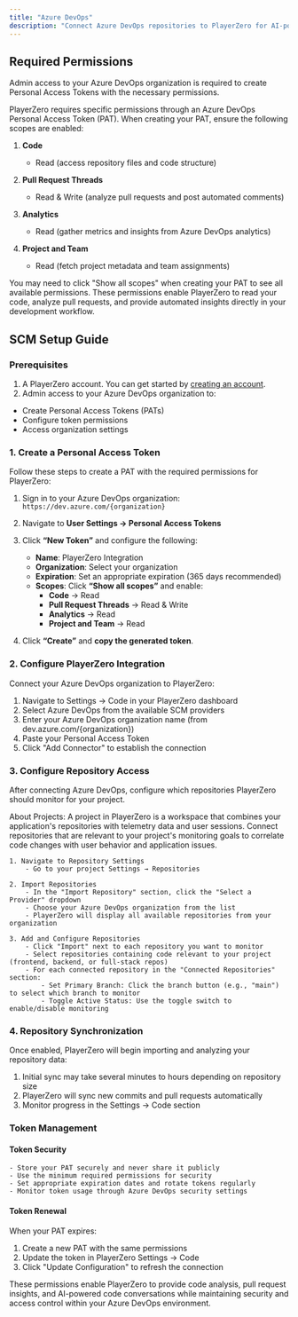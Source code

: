 ```yaml
---
title: "Azure DevOps"
description: "Connect Azure DevOps repositories to PlayerZero for AI-powered code analysis, pull request insights, and conversational code exploration."
---
```


## Required Permissions

<Note>Admin access to your Azure DevOps organization is required to create Personal Access Tokens with the necessary permissions.</Note>

PlayerZero requires specific permissions through an Azure DevOps Personal Access Token (PAT). When creating your PAT, ensure the following scopes are enabled:

1. **Code**
   - Read (access repository files and code structure)

2. **Pull Request Threads**
   - Read & Write (analyze pull requests and post automated comments)

3. **Analytics**
   - Read (gather metrics and insights from Azure DevOps analytics)

4. **Project and Team**
   - Read (fetch project metadata and team assignments)


<Note>
You may need to click "Show all scopes" when creating your PAT to see all available permissions. These permissions enable PlayerZero to read your code, analyze pull requests, and provide automated insights directly in your development workflow.
</Note>

## SCM Setup Guide

### Prerequisites
1. A PlayerZero account. You can get started by [creating an account](https://go.playerzero.app).
2. Admin access to your Azure DevOps organization to:
- Create Personal Access Tokens (PATs)
- Configure token permissions
- Access organization settings

### 1. Create a Personal Access Token

Follow these steps to create a PAT with the required permissions for PlayerZero:

1. Sign in to your Azure DevOps organization:  
   `https://dev.azure.com/{organization}`

2. Navigate to **User Settings → Personal Access Tokens**

3. Click **“New Token”** and configure the following:
   - **Name**: PlayerZero Integration  
   - **Organization**: Select your organization  
   - **Expiration**: Set an appropriate expiration (365 days recommended)  
   - **Scopes**: Click **“Show all scopes”** and enable:
     - **Code** → Read  
     - **Pull Request Threads** → Read & Write  
     - **Analytics** → Read  
     - **Project and Team** → Read  

4. Click **“Create”** and **copy the generated token**. 


### 2. Configure PlayerZero Integration

Connect your Azure DevOps organization to PlayerZero:

1. Navigate to Settings → Code in your PlayerZero dashboard
2. Select Azure DevOps from the available SCM providers
3. Enter your Azure DevOps organization name (from dev.azure.com/{organization})
4. Paste your Personal Access Token
5. Click "Add Connector" to establish the connection

### 3. Configure Repository Access

After connecting Azure DevOps, configure which repositories PlayerZero should monitor for your project.

<Note>About Projects: A project in PlayerZero is a workspace that combines your application's repositories with telemetry data and user sessions. Connect repositories that are relevant to your project's monitoring goals to correlate code changes with user behavior and application issues.</Note>

    1. Navigate to Repository Settings
        - Go to your project Settings → Repositories

    2. Import Repositories
        - In the "Import Repository" section, click the "Select a Provider" dropdown
        - Choose your Azure DevOps organization from the list
        - PlayerZero will display all available repositories from your organization

    3. Add and Configure Repositories
        - Click "Import" next to each repository you want to monitor
        - Select repositories containing code relevant to your project (frontend, backend, or full-stack repos)
        - For each connected repository in the "Connected Repositories" section:
            - Set Primary Branch: Click the branch button (e.g., "main") to select which branch to monitor
            - Toggle Active Status: Use the toggle switch to enable/disable monitoring

### 4. Repository Synchronization

Once enabled, PlayerZero will begin importing and analyzing your repository data:

1. Initial sync may take several minutes to hours depending on repository size
2. PlayerZero will sync new commits and pull requests automatically
3. Monitor progress in the Settings → Code section

### Token Management

#### Token Security

    - Store your PAT securely and never share it publicly
    - Use the minimum required permissions for security
    - Set appropriate expiration dates and rotate tokens regularly
    - Monitor token usage through Azure DevOps security settings

#### Token Renewal
        
When your PAT expires:

1. Create a new PAT with the same permissions
2. Update the token in PlayerZero Settings → Code
3. Click "Update Configuration" to refresh the connection

These permissions enable PlayerZero to provide code analysis, pull request insights, and AI-powered code conversations while maintaining security and access control within your Azure DevOps environment.
